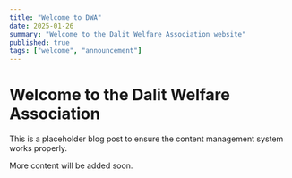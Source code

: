 ```yaml
---
title: "Welcome to DWA"
date: 2025-01-26
summary: "Welcome to the Dalit Welfare Association website"
published: true
tags: ["welcome", "announcement"]
---
```


# Welcome to the Dalit Welfare Association

This is a placeholder blog post to ensure the content management system works properly.

More content will be added soon.
